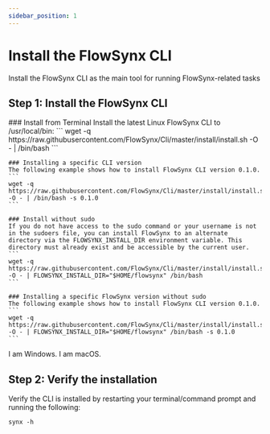 ```yaml
---
sidebar_position: 1
---
```


# Install the FlowSynx CLI

Install the FlowSynx CLI as the main tool for running FlowSynx-related tasks

## Step 1: Install the FlowSynx CLI

<Tabs groupId="operating-systems">
  <TabItem value="linux" label="Linux">
    ### Install from Terminal
    Install the latest Linux FlowSynx CLI to /usr/local/bin:
    ```
    wget -q https://raw.githubusercontent.com/FlowSynx/Cli/master/install/install.sh -O - | /bin/bash
    ```

    ### Installing a specific CLI version
    The following example shows how to install FlowSynx CLI version 0.1.0.
    ```
    wget -q https://raw.githubusercontent.com/FlowSynx/Cli/master/install/install.sh -O - | /bin/bash -s 0.1.0
    ```

    ### Install without sudo
    If you do not have access to the sudo command or your username is not in the sudoers file, you can install FlowSynx to an alternate directory via the FLOWSYNX_INSTALL_DIR environment variable. This directory must already exist and be accessible by the current user.
    ```
    wget -q https://raw.githubusercontent.com/FlowSynx/Cli/master/install/install.sh -O - | FLOWSYNX_INSTALL_DIR="$HOME/flowsynx" /bin/bash
    ```

    ### Installing a specific FlowSynx version without sudo
    The following example shows how to install FlowSynx CLI version 0.1.0.
    ```
    wget -q https://raw.githubusercontent.com/FlowSynx/Cli/master/install/install.sh -O - | FLOWSYNX_INSTALL_DIR="$HOME/flowsynx" /bin/bash -s 0.1.0
    ```
  </TabItem>
  <TabItem value="windows" label="Windows">
    I am Windows.
  </TabItem>
  <TabItem value="macos" label="MacOS">
    I am macOS.
  </TabItem>
</Tabs>

## Step 2: Verify the installation
Verify the CLI is installed by restarting your terminal/command prompt and running the following:
```
synx -h
```